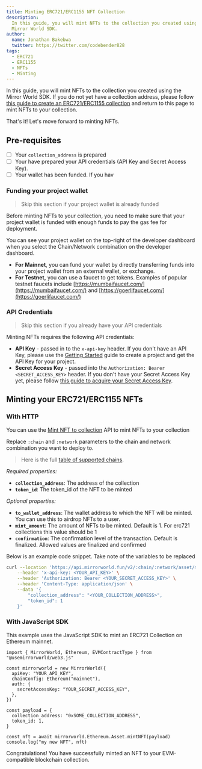```yaml
---
title: Minting ERC721/ERC1155 NFT Collection
description:
  In this guide, you will mint NFTs to the collection you created using the
  Mirror World SDK.
author:
  name: Jonathan Bakebwa
  twitter: https://twitter.com/codebender828
tags:
  - ERC721
  - ERC1155
  - NFTs
  - Minting
---
```


In this guide, you will mint NFTs to the collection you created using the Mirror
World SDK. If you do not yet have a collection address, please follow
[this guide to create an ERC721/ERC1155 collection](/guides/how-to-create-evm-nft-collection)
and return to this page to mint NFTs to your collection.

That's it! Let's move forward to minting NFTs.

## Pre-requisites

- [ ] Your `collection_address` is prepared
- [ ] Your have prepared your API credentials (API Key and Secret Access Key).
- [ ] Your wallet has been funded. If you hav

### Funding your project wallet

> Skip this section if your project wallet is already funded

Before minting NFTs to your collection, you need to make sure that your project
wallet is funded with enough funds to pay the gas fee for deployment.

You can see your project wallet on the top-right of the developer dashboard when
you select the Chain/Network combination on the developer dashboard.

- **For Mainnet**, you can fund your wallet by directly transferring funds into
  your project wallet from an external wallet, or exchange.
- **For Testnet,** you can use a faucet to get tokens. Examples of popular
  testnet faucets include [https://mumbaifaucet.com/](https://mumbaifaucet.com/)
  and [https://goerlifaucet.com/](https://goerlifaucet.com/)

### API Credentials

> Skip this section if you already have your API credentials

Minting NFTs requires the following API credentials:

- **API Key** - passed in to the `x-api-key` header. If you don't have an API
  Key, please use the
  [Getting Started](/overview/development-guide/projects#creating-a-project)
  guide to create a project and get the API Key for your project.
- **Secret Access Key** - passed into the
  `Authorization: Bearer <SECRET_ACCESS_KEY>` header. If you don't have your
  Secret Access Key yet, please follow
  [this guide to acquire your Secret Access Key](/overview/development-guide/developer-dashboard#secret-access-key-management).

## Minting your ERC721/ERC1155 NFTs

### With HTTP

You can use the
[Mint NFT to collection](https://developer.mirrorworld.fun/#8f4d519f-a0dd-4710-aab0-cc11579bdca0)
API to mint NFTs to your collection

Replace `:chain` and `:network` parameters to the chain and network combination
you want to deploy to.

> Here is the full
> [table of supported chains](https://developer.mirrorworld.fun/#multichain-support-matrix).

_Required properties:_

- **`collection_address`**: The address of the collection
- **`token_id`**: The token_id of the NFT to be minted

_Optional properties:_

- **`to_wallet_address`**: The wallet address to which the NFT will be minted.
  You can use this to airdrop NFTs to a user.
- **`mint_amount`**: The amount of NFTs to be minted. Default is 1. For erc721
  collections this value should be 1
- **`confirmation`**: The confirmation level of the transaction. Default is
  finalized. Allowed values are finalized and confirmed

Below is an example code snippet. Take note of the variables to be replaced

```bash
curl --location 'https://api.mirrorworld.fun/v2/:chain/:network/asset/mint/nft' \
    --header 'x-api-key: <YOUR_API_KEY>' \
    --header 'Authorization: Bearer <YOUR_SECRET_ACCESS_KEY>' \
    --header 'Content-Type: application/json' \
    --data '{
        "collection_address": "<YOUR_COLLECTION_ADDRESS>",
        "token_id": 1
    }'
```

### With JavaScript SDK

This example uses the JavaScript SDK to mint an ERC721 Collection on Ethereum
mainnet.

```tsx
import { MirrorWorld, Ethereum, EVMContractType } from "@usemirrorworld/web3.js"

const mirrorworld = new MirrorWorld({
  apiKey: "YOUR_API_KEY",
  chainConfig: Ethereum("mainnet"),
  auth: {
    secretAccessKey: "YOUR_SECRET_ACCESS_KEY",
  },
})

const payload = {
  collection_address: "0xSOME_COLLECTION_ADDRESS",
  token_id: 1,
}

const nft = await mirrorworld.Ethereum.Asset.mintNFT(payload)
console.log("my new NFT", nft)
```

Congratulations! You have successfully minted an NFT to your EVM-compatible
blockchain collection.
